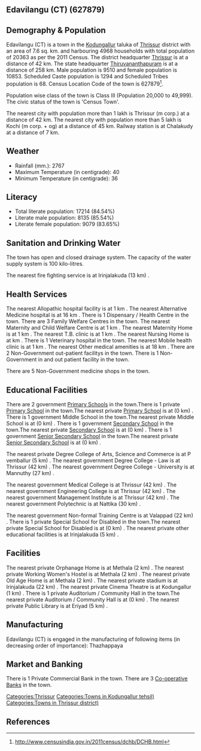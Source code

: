 {{Infobox settlement
| name=Edavilangu (CT)
| native_name=
| native_name_lang=
| other_name=
| nickname=
| settlement_type=Town
| image_skyline=
| image_alt=
| image_caption=
| pushpin_map=India Kerala
| pushpin_label_position=right
| pushpin_map_alt=
| pushpin_map_caption=Location in Kerala, India
| latd=
| latm=
| lats=
| latNS=
| longd=
| longm=
| longs=
| longEW=
| coordinates_display=inline,title
| subdivision_type=Country
| subdivision_name={{flag|India}}
| subdivision_type1=[[States and territories of India|State]]
| subdivision_name1=Kerala 
| subdivision_type2=[[List of districts of India|District]]
| subdivision_name2=Thrissur
| subdivision_type3=Tahsil
| subdivision_name3=Kodungallur
| website=
| established_title=<!-- Established -->
| established_date=
| founder=
| named_for=
| government_type=
| governing_body=
| unit_pref=Metric
| area_footnotes=
| area_rank=
| area_total_km2=7.6
| elevation_footnotes=
| elevation_m=
| population_total=20363
| population_as_of=2011
| population_rank=
| population_density_km2=2679
| population_demonym=
| population_footnotes=
| demographics_type1=Languages=
| demographics1_title1=Official=
| demographics1_info1=[[Malayalam language|Malayalam]]
| timezone1=[[Indian Standard Time|IST]]
| utc_offset1==+5:30
| postal_code_type=[[Postal Index Number|PIN]]
| postal_code=
| area_code_type=Telephone code
| area_code=
| registration_plate=
| blank1_name_sec1=Nearest city
| blank1_info_sec1=[[Thrissur (m corp.)]]
| blank2_name_sec1=[[Human sex ratio|Sex ratio]]
| blank2_info_sec1=1141
| blank3_name_sec1=Literacy
| blank3_info_sec1=84.54%
| blank1_name_sec2=[[2011 Census of India|2011 census]] code
| blank1_info_sec2=627879
| footnotes=
}}

== Edavilangu (CT) (627879) ==

== Demography & Population ==

Edavilangu (CT) is a town in the [[Kodungallur]] taluka of [[Thrissur]] district with an area of 7.6 sq. km. and harbouring 4968 households with total population of 20363 as per the 2011 Census. The district headquarter [[Thrissur]] is at a distance of 42 km. The state headquarter [[Thiruvananthapuram]] is at a distance of 258 km. Male population is 9510 and female population is 10853. Scheduled Caste population is 1294 and Scheduled Tribes population is 68. Census Location Code of the town is 627879<ref>http://www.censusindia.gov.in/2011census/dchb/DCHB.html</ref>.

Population wise class of the town is Class III (Population 20,000 to 49,999).
The civic status of the town is 'Census Town'.

The nearest city with population more than 1 lakh is Thrissur (m corp.) at a distance of 42 km. The nearest city with population more than 5 lakh is Kochi (m corp. + og)  at a distance of 45 km. Railway station is at Chalakudy at a distance of 7 km.


== Weather ==  
* Rainfall (mm.): 2767 
* Maximum Temperature (in centigrade): 40
* Minimum Temperature (in centigrade): 36


== Literacy ==  
* Total literate population: 17214 (84.54%)
* Literate male population: 8135 (85.54%)
* Literate female population: 9079 (83.65%)


== Sanitation and Drinking Water ==  
The town has open and closed drainage system.
The capacity of the water supply system is 100 kilo-litres.

The nearest fire fighting service is at Irinjalakuda (13 km) .


== Health Services ==
The nearest Allopathic hospital facility is at 1 km .
The nearest Alternative Medicine hospital is at 16 km .
There is 1 Dispensary / Health Centre in the town.
There are 3 Family Welfare Centres in the town.
The nearest Maternity and Child Welfare Centre is at 1 km .
The nearest Maternity Home is at 1 km .
The nearest T.B. clinic is at 1 km .
The nearest Nursing Home is at  km .
There is 1 Veterinary hospital in the town.
The nearest Mobile health clinic is at 1 km .
The nearest Other medical amenities is at 18 km .
There are 2 Non-Government out-patient facilitys in the town.
There is 1 Non-Government in and out patient facility in the town.

There are 5 Non-Government medicine shops in the town.


== Educational Facilities ==
There are 2 government [[Primary School]]s in the town.There is 1 private [[Primary School]] in the town.The nearest private [[Primary School]] is at  (0 km) .
There is 1 government Middle School in the town.The nearest private Middle School is at  (0 km) .
There is 1 government [[Secondary School]] in the town.The nearest private [[Secondary School]] is at  (0 km) .
There is 1 government [[Senior Secondary School]] in the town.The nearest private [[Senior Secondary School]] is at  (0 km) .
 
 
 
 
 
The nearest private Degree College of Arts, Science and Commerce is at P vemballur (5 km) .
The nearest government Degree College - Law is at Thrissur (42 km) .
The nearest government Degree College - University is at Mannuthy (27 km) .
 
The nearest government Medical College is at Thrissur (42 km) .
The nearest government Engineering College is at Thrissur (42 km) .
The nearest government Management Institute is at Thrissur (42 km) .
The nearest government Polytechnic is at Nattika (30 km) .
 
The nearest government Non-formal Training Centre is at Valappad (22 km) .
There is 1 private Special School for Disabled in the town.The nearest private Special School for Disabled is at  (0 km) .
The nearest private other educational facilities is at Irinjalakuda (5 km) .


== Facilities ==
The nearest private Orphanage Home is at Methala (2 km) .
The nearest private Working Women's Hostel is at Methala (2 km) .
The nearest private Old Age Home is at Methala (2 km) .
The nearest private stadium is at Irinjalakuda (22 km) .
The nearest private Cinema Theatre is at Kodungallur (1 km) .
There is 1 private Auditorium / Community Hall in the town.The nearest private Auditorium / Community Hall is at  (0 km) .
The nearest private Public Library is at Eriyad (5 km) .


== Manufacturing ==
Edavilangu (CT) is engaged in the manufacturing of following items (in decreasing order of importance): Thazhappaya


== Market and Banking ==

There is 1 Private Commercial Bank in the town.
There are 3 [[Co-operative Bank]]s in the town.




[[Categories:Thrissur]]
[[Categories:Towns in Kodungallur tehsil)]]
[[Categories:Towns in Thrissur district)]]


== References ==
{{Reflist}}


